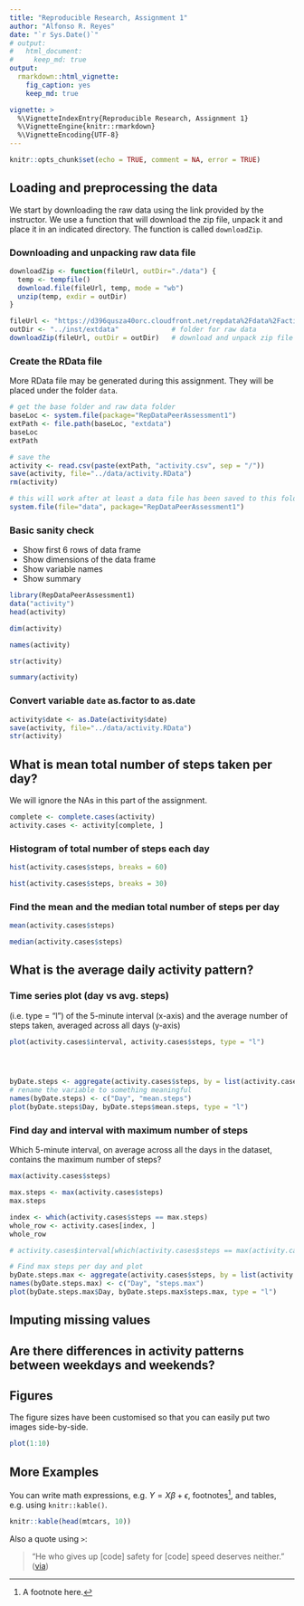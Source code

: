 ```yaml
---
title: "Reproducible Research, Assignment 1"
author: "Alfonso R. Reyes"
date: "`r Sys.Date()`"
# output: 
#   html_document:
#     keep_md: true
output: 
  rmarkdown::html_vignette:
    fig_caption: yes
    keep_md: true

vignette: >
  %\VignetteIndexEntry{Reproducible Research, Assignment 1}
  %\VignetteEngine{knitr::rmarkdown}
  %\VignetteEncoding{UTF-8}
---
```


```r
knitr::opts_chunk$set(echo = TRUE, comment = NA, error = TRUE)
```


## Loading and preprocessing the data
We start by downloading the raw data using the link provided by the instructor. We use a function that will download the zip file, unpack it and place it in an indicated directory. The function is called `downloadZip`.


### Downloading and unpacking raw data file

```r
downloadZip <- function(fileUrl, outDir="./data") {
  temp <- tempfile()
  download.file(fileUrl, temp, mode = "wb")
  unzip(temp, exdir = outDir)
}
```


```r
fileUrl <- "https://d396qusza40orc.cloudfront.net/repdata%2Fdata%2Factivity.zip"
outDir <- "../inst/extdata"             # folder for raw data
downloadZip(fileUrl, outDir = outDir)   # download and unpack zip file
```


### Create the RData file
More RData file may be generated during this assignment. They will be placed under the folder `data`.

```r
# get the base folder and raw data folder
baseLoc <- system.file(package="RepDataPeerAssessment1")
extPath <- file.path(baseLoc, "extdata")
baseLoc
extPath
```

```r
# save the 
activity <- read.csv(paste(extPath, "activity.csv", sep = "/"))
save(activity, file="../data/activity.RData")
rm(activity)
```


```r
# this will work after at least a data file has been saved to this folder
system.file(file="data", package="RepDataPeerAssessment1")
```

### Basic sanity check

* Show first 6 rows of data frame
* Show dimensions of the data frame
* Show variable names
* Show summary

```r
library(RepDataPeerAssessment1)
data("activity")
head(activity)
```


```r
dim(activity)
```

```r
names(activity)
```

```r
str(activity)
```

```r
summary(activity)
```

### Convert variable `date` as.factor to as.date

```r
activity$date <- as.Date(activity$date)
save(activity, file="../data/activity.RData")
str(activity)
```


## What is mean total number of steps taken per day?
We will ignore the NAs in this part of the assignment. 

```r
complete <- complete.cases(activity)
activity.cases <- activity[complete, ]
```


### Histogram of total number of steps each day

```r
hist(activity.cases$steps, breaks = 60)
```
```r
hist(activity.cases$steps, breaks = 30)
```


### Find the **mean** and the **median** total number of steps per day

```r
mean(activity.cases$steps)
```

```r
median(activity.cases$steps)
```


## What is the average daily activity pattern?

### Time series plot (day vs avg. steps)
(i.e. type = "l") of the 5-minute interval (x-axis) and the average number of steps taken, averaged across all days (y-axis) 

```r
plot(activity.cases$interval, activity.cases$steps, type = "l")
```


```r


```


```r

```

```r

```


```r
byDate.steps <- aggregate(activity.cases$steps, by = list(activity.cases$Date), mean)
# rename the variable to something meaningful
names(byDate.steps) <- c("Day", "mean.steps")
plot(byDate.steps$Day, byDate.steps$mean.steps, type = "l")
```

### Find day and interval with maximum number of steps
Which 5-minute interval, on average across all the days in the dataset, contains the maximum number of steps?

```r
max(activity.cases$steps)
```



```r
max.steps <- max(activity.cases$steps)
max.steps
```

```r
index <- which(activity.cases$steps == max.steps)
whole_row <- activity.cases[index, ]
whole_row
```


```r
# activity.cases$interval[which(activity.cases$steps == max(activity.cases$steps))]
```

```r
# Find max steps per day and plot
byDate.steps.max <- aggregate(activity.cases$steps, by = list(activity.cases$Date), max)
names(byDate.steps.max) <- c("Day", "steps.max")
plot(byDate.steps.max$Day, byDate.steps.max$steps.max, type = "l")
```



## Imputing missing values



## Are there differences in activity patterns between weekdays and weekends?




## Figures

The figure sizes have been customised so that you can easily put two images side-by-side. 

```r
plot(1:10)

```


## More Examples

You can write math expressions, e.g. $Y = X\beta + \epsilon$, footnotes^[A footnote here.], and tables, e.g. using `knitr::kable()`.

```r
knitr::kable(head(mtcars, 10))
```

Also a quote using `>`:

> "He who gives up [code] safety for [code] speed deserves neither."
([via](https://twitter.com/hadleywickham/status/504368538874703872))
